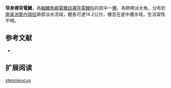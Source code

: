 {{Speciesbox
| name = 窄身裸背電鰻
| status = NE
| status_system = IUCN3.1
| genus = Gymnotus
| species = stenoleucus
| authority = [[Mago-Leccia|Mago-Leccia]], 1994
| synonyms = 
}}
'''窄身裸背電鰻'''，為[[輻鰭魚綱|輻鰭魚綱]][[電鰻目|電鰻目]][[裸背電鰻科|裸背電鰻科]]的其中一[[種|種]]，為熱帶淡水魚，分布於[[南美洲|南美洲]][[委內瑞拉|委內瑞拉]]南部淡水流域，體長可達14.2公分，棲息在底中層水域，生活習性不明。

==参考文献==
*{{FishBase_species|genus=Gymnotus|species=stenoleucus|year=2015|month=9}}

== 扩展阅读 ==
{{refbegin}}
{{wikispecies-inline|Gymnotus stenoleucus|窄身裸背電鰻}}
{{refend}}
{{Taxonbar|from=Q5596028}}

[[Category:裸背電鰻屬|stenoleucus]]